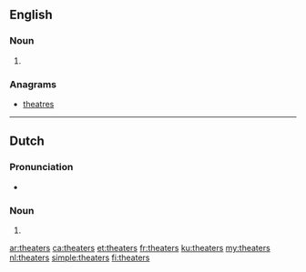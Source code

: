 ==English==

===Noun===
{{head|en|plural}}

# {{plural of|theater|lang=en}}

===Anagrams===
* [[theatres#English|theatres]]

----

==Dutch==

===Pronunciation===
* {{audio|Nl-theaters.ogg|Audio|lang=nl}}

===Noun===
{{head|nl|noun plural form}}

# {{nl-noun form of|pl|theater}}

[[ar:theaters]]
[[ca:theaters]]
[[et:theaters]]
[[fr:theaters]]
[[ku:theaters]]
[[my:theaters]]
[[nl:theaters]]
[[simple:theaters]]
[[fi:theaters]]